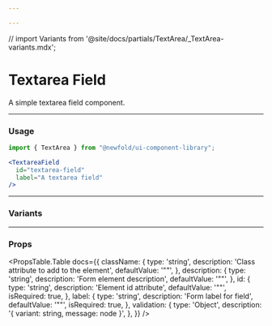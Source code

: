 ```yaml
---

---
```

// import Variants from '@site/docs/partials/TextArea/_TextArea-variants.mdx';

# Textarea Field
A simple textarea field component.

<NewfoldRoot>
    <TextareaField
        id="textarea-field"
        label="A textarea field"
    />
</NewfoldRoot>

---
### Usage
```jsx
import { TextArea } from "@newfold/ui-component-library";

<TextareaField
  id="textarea-field"
  label="A textarea field"
/>
```
---
### Variants

---
### Props
<PropsTable.Table 
    docs={{
        className: {
            type: 'string',
            description: 'Class attribute to add to the element',
            defaultValue: '""',
        },
        description: {
            type: 'string',
            description: 'Form element description',
            defaultValue: '""',
        },
        id: {
            type: 'string',
            description: 'Element id attribute',
            defaultValue: '""',
            isRequired: true,
        },
        label: {
            type: 'string',
            description: 'Form label for field',
            defaultValue: '""',
            isRequired: true,
        },
        validation: {
            type: 'Object',
            description: '{ variant: string, message: node }',
        },
    }}
/>

